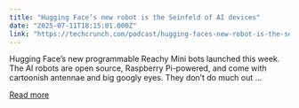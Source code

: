 ```yaml
---
title: "Hugging Face’s new robot is the Seinfeld of AI devices"
date: "2025-07-11T18:15:01.000Z"
link: "https://techcrunch.com/podcast/hugging-faces-new-robot-is-the-seinfeld-of-ai-devices/"
---
```


Hugging Face’s new programmable Reachy Mini bots launched this week. The AI robots are open source, Raspberry Pi-powered, and come with cartoonish antennae and big googly eyes. They don’t do much out ...

[Read more](https://techcrunch.com/podcast/hugging-faces-new-robot-is-the-seinfeld-of-ai-devices/)
